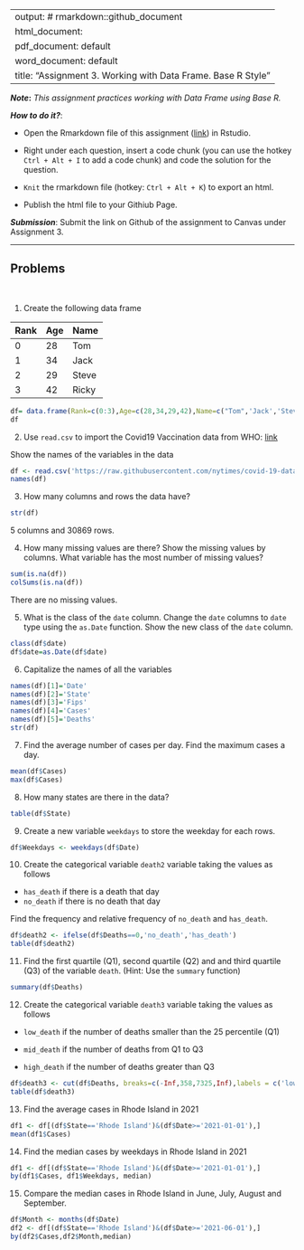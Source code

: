 
---
output: # rmarkdown::github_document
  html_document:
  pdf_document: default
  word_document: default
title: "Assignment 3.  Working with Data Frame. Base R Style"
---

***Note*:** *This assignment practices working with Data Frame using Base R.*

***How to do it?***: 

- Open the Rmarkdown file of this assignment ([link](fa2021_assignment3.Rmd)) in Rstudio. 

- Right under each question, insert  a code chunk (you can use the hotkey `Ctrl + Alt + I` to add a code chunk) and code the solution for the question. 

- `Knit` the rmarkdown file (hotkey: `Ctrl + Alt + K`) to export an html.  

-  Publish the html file to your Githiub Page. 

***Submission***: Submit the link on Github of the assignment to Canvas under Assignment 3. 

-------

Problems
-------
 \

1. Create the following data frame

| Rank 	| Age 	| Name  	|
|------	|-----	|-------	|
| 0    	| 28  	| Tom   	|
| 1    	| 34  	| Jack  	|
| 2    	| 29  	| Steve 	|
| 3    	| 42  	| Ricky 	|
```r
df= data.frame(Rank=c(0:3),Age=c(28,34,29,42),Name=c("Tom",'Jack','Steve','Ricky'))
df
```

2. Use `read.csv` to import the Covid19 Vaccination data from WHO: [link](https://raw.githubusercontent.com/nytimes/covid-19-data/master/us-states.csv)

Show the names of the variables in the data
```r
df <- read.csv('https://raw.githubusercontent.com/nytimes/covid-19-data/master/us-states.csv')
names(df)
```

3. How many columns and rows the data have? 
```r
str(df)
```
5 columns and 30869 rows. 

4. How many missing values are there?  Show the missing values by columns.  What variable has the most number of missing values?
```r
sum(is.na(df))
colSums(is.na(df))

```
There are no missing values. 

5. What is the class of the `date` column. Change the `date` columns to `date` type using the `as.Date` function. Show the new class of the `date` column. 
```r
class(df$date)
df$date=as.Date(df$date)
```

6. Capitalize the names of all the variables
```r
names(df)[1]='Date'
names(df)[2]='State'
names(df)[3]='Fips'
names(df)[4]='Cases'
names(df)[5]='Deaths'
str(df)
```

7. Find the average number of cases per day. Find the maximum cases a day.  
```r
mean(df$Cases)
max(df$Cases)
```

8. How many states are there in the data?  
```r
table(df$State)
```

9. Create a new variable `weekdays` to store the weekday for each rows. 
```r
df$Weekdays <- weekdays(df$Date)
```

10. Create the categorical variable `death2` variable taking the values as follows

- `has_death` if there is a death that day
-  `no_death` if there is no death that day

Find the frequency and relative frequency of `no_death` and `has_death`. 
```r
df$death2 <- ifelse(df$Deaths==0,'no_death','has_death')
table(df$death2)
```

11. Find the first quartile (Q1), second quartile (Q2) and and third quartile (Q3) of the variable `death`. (Hint:  Use the `summary` function)
```r
summary(df$Deaths)
```

12. Create the categorical variable `death3` variable taking the values as follows

- `low_death` if the number of deaths smaller than the 25 percentile (Q1)

- `mid_death` if the number of deaths from Q1 to Q3

- `high_death` if the number of deaths greater than Q3
```r
df$death3 <- cut(df$Deaths, breaks=c(-Inf,358,7325,Inf),labels = c('low_death','mid_death','high_death'))
table(df$death3)
```

13. Find the average cases in Rhode Island in 2021
```r
df1 <- df[(df$State=='Rhode Island')&(df$Date>='2021-01-01'),]
mean(df1$Cases)
```

14. Find the median cases by weekdays in Rhode Island in 2021 
```r
df1 <- df[(df$State=='Rhode Island')&(df$Date>='2021-01-01'),]
by(df1$Cases, df1$Weekdays, median)
```

15. Compare the median cases in Rhode Island in June, July, August and September. 
```r
df$Month <- months(df$Date)
df2 <- df[(df$State=='Rhode Island')&(df$Date>='2021-06-01'),]
by(df2$Cases,df2$Month,median)
```

